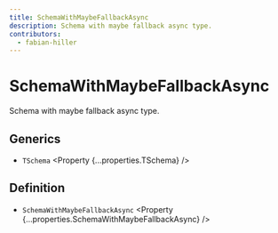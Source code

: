 ```yaml
---
title: SchemaWithMaybeFallbackAsync
description: Schema with maybe fallback async type.
contributors:
  - fabian-hiller
---
```



# SchemaWithMaybeFallbackAsync

Schema with maybe fallback async type.

## Generics

- `TSchema` <Property {...properties.TSchema} />

## Definition

- `SchemaWithMaybeFallbackAsync` <Property {...properties.SchemaWithMaybeFallbackAsync} />
